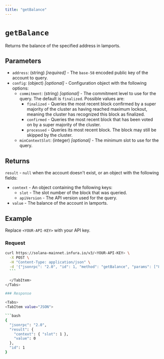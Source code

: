```yaml
---
title: "getBalance"
---
```



# `getBalance`

Returns the balance of the specified address in lamports.

## Parameters

- `address`: (string) _[required]_ - The `base-58` encoded public key of the account to query.
- `config`: (object) _[optional]_  - Configuration object with the following options:
    - `commitment`: (string) _[optional]_  - The commitment level to use for the query. The default is `finalized`. Possible values are:
        - `finalized` - Queries the most recent block confirmed by a super majority of the cluster as having
            reached maximum lockout, meaning the cluster has recognized this block as finalized.
        - `confirmed` - Queries the most recent block that has been voted on by a super majority of the cluster.
        - `processed` - Queries its most recent block. The block may still be skipped by the cluster.
    - `minContextSlot`: (integer) _[optional]_ - The minimum slot to use for the query.

## Returns

`result` - `null` when the account doesn't exist, or an object with the following fields:

- `context` - An object containing the following keys:
    - `slot` - The slot number of the block that was queried.
    - `apiVersion` - The API version used for the query.
- `value` - The balance of the account in lamports.

## Example

Replace `<YOUR-API-KEY>` with your API key.

### Request

<Tabs>
  <TabItem value="curl">

  ```bash
  curl https://solana-mainnet.infura.io/v3/<YOUR-API-KEY> \
    -X POST \
    -H "Content-Type: application/json" \
    -d '{"jsonrpc": "2.0", "id": 1, "method": "getBalance", "params": ["83astBRguLMdt2h5U1Tpdq5tjFoJ6noeGwaY3mDLVcri"]}'
    ```

    </TabItem>
</Tabs>

### Response

<Tabs>
  <TabItem value="JSON">

  ```bash
  {
    "jsonrpc": "2.0",
    "result": {
      "context": { "slot": 1 },
      "value": 0
    },
    "id": 1
  }
  ```

  </TabItem>
</Tabs>